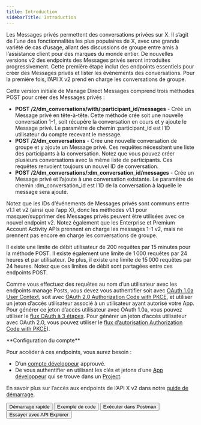```yaml
---
title: Introduction
sidebarTitle: Introduction
---
```



Les Messages privés permettent des conversations privées sur X. Il s’agit de l’une des fonctionnalités les plus populaires de X, avec une grande variété de cas d’usage, allant des discussions de groupe entre amis à l’assistance client pour des marques du monde entier. De nouvelles versions v2 des endpoints des Messages privés seront introduites progressivement. Cette première étape inclut des endpoints essentiels pour créer des Messages privés et lister les événements des conversations. Pour la première fois, l’API X v2 prend en charge les conversations de groupe.

Cette version initiale de Manage Direct Messages comprend trois méthodes POST pour créer des Messages privés :

- **POST /2/dm\_conversations/with/:participant\_id/messages** - Crée un Message privé en tête-à-tête. Cette méthode crée soit une nouvelle conversation 1-1, soit récupère la conversation en cours et y ajoute le Message privé. Le paramètre de chemin :participant\_id est l’ID utilisateur du compte recevant le message.
- **POST /2/dm\_conversations** - Crée une nouvelle conversation de groupe et y ajoute un Message privé. Ces requêtes nécessitent une liste des participants à la conversation. Notez que vous pouvez créer plusieurs conversations avec la même liste de participants. Ces requêtes renvoient toujours un nouvel ID de conversation.
- **POST /2/dm\_conversations/:dm\_conversation\_id/messages** - Crée un Message privé et l’ajoute à une conversation existante. Le paramètre de chemin :dm\_conversation\_id est l’ID de la conversation à laquelle le message sera ajouté.

Notez que les IDs d’événements de Messages privés sont communs entre v1.1 et v2 (ainsi que l’app X), donc les méthodes v1.1 pour masquer/supprimer des Messages privés peuvent être utilisées avec ce nouvel endpoint v2. Notez également que les Enterprise et Premium Account Activity APIs prennent en charge les messages 1-1 v2, mais ne prennent pas encore en charge les conversations de groupe.

Il existe une limite de débit utilisateur de 200 requêtes par 15 minutes pour la méthode POST. Il existe également une limite de 1 000 requêtes par 24 heures et par utilisateur. De plus, il existe une limite de 15 000 requêtes par 24 heures. Notez que ces limites de débit sont partagées entre ces endpoints POST.

Comme vous effectuez des requêtes au nom d’un utilisateur avec les endpoints manage Posts, vous devez vous authentifier soit avec [OAuth 1.0a User Context](https://developer-staging.x.com/resources/fundamentals/authentication), soit avec [OAuth 2.0 Authorization Code with PKCE](fr/resources/fundamentals/authentication#oauth-2-0-authorization-code-flow-with-pkce-2), et utiliser un jeton d’accès utilisateur associé à un utilisateur ayant autorisé votre App. Pour générer ce jeton d’accès utilisateur avec OAuth 1.0a, vous pouvez utiliser le [flux OAuth à 3 étapes](/fr/resources/fundamentals/authentication#using-and-generating-an-app-only-bearer-token). Pour générer un jeton d’accès utilisateur avec OAuth 2.0, vous pouvez utiliser le [flux d’autorisation Authorization Code with PKCE](/fr/resources/fundamentals/authentication#how-to-connect-to-endpoints-using-oauth-2-0-authorization-code-flow-with-pkce)).

<Note>
  **Configuration du compte**

  Pour accéder à ces endpoints, vous aurez besoin :

  - D’un [compte développeur](https://developer.x.com/en/portal/petition/essential/basic-info) approuvé.
  - De vous authentifier en utilisant les clés et jetons d’une [App développeur](/fr/resources/fundamentals/developer-apps) qui se trouve dans un [Project](/fr/resources/fundamentals/projects).

  En savoir plus sur l’accès aux endpoints de l’API X v2 dans notre [guide de démarrage](/fr/x-api/getting-started/getting-access).
</Note>

<div className="flex space-x-2">
  <Button href="/fr/x-api/direct-messages/manage/quickstart">
    Démarrage rapide
  </Button>

  <Button href="https://github.com/xdevplatform/Twitter-API-v2-sample-code">
    Exemple de code
  </Button>

  <Button href="https://app.getpostman.com/run-collection/9956214-784efcda-ed4c-4491-a4c0-a26470a67400">
    Exécuter dans Postman
  </Button>

  <Button href="https://developer.x.com/apitools/api?endpoint=/2/tweets&method=post">
    Essayer avec API Explorer
  </Button>
</div>

